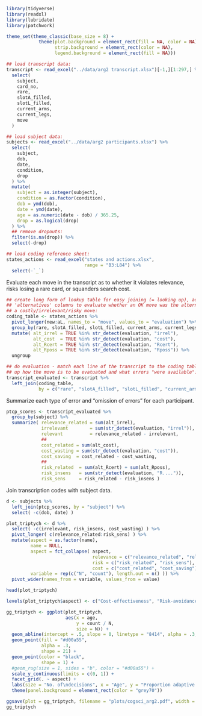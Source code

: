 
```r
library(tidyverse)
library(readxl)
library(lubridate)
library(patchwork)

theme_set(theme_classic(base_size = 8) +
            theme(plot.background = element_rect(fill = NA, color = NA),
                  strip.background = element_rect(color = NA),
                  legend.background = element_rect(fill = NA)))

## load transcript data:
transcript <- read_excel("../data/arg2 transcript.xlsx")[-1,][1:297,] %>%
  select(
    subject,
    card_no,
    rare,
    slotA_filled,
    slotL_filled,
    current_arms,
    current_legs,
    move
  )

## load subject data:
subjects <- read_excel("../data/arg2 participants.xlsx") %>%
  select(
    subject,
    dob,
    date,
    condition,
    drop
  ) %>%
  mutate(
    subject = as.integer(subject),
    condition = as.factor(condition),
    dob = ymd(dob),
    date = ymd(date),
    age = as.numeric(date - dob) / 365.25,
    drop = as.logical(drop)
  ) %>%
  ## remove dropouts:
  filter(is.na(drop)) %>%
  select(-drop)

## load coding reference sheet:
states_actions <- read_excel("states and actions.xlsx",
                             range = "B3:L84") %>% 
  select(-`_`)
```

Evaluate each move in the transcript as to whether it violates relevance, risks losing a rare card, or squanders search cost.

```r
## create long form of lookup table for easy joining (= looking up), add
## 'alternatives' columns to evaluate whether an OK move was the alternative to
## a costly/irrelevant/risky move:
coding_table <- states_actions %>%
  pivot_longer(new:aL, names_to = "move", values_to = "evaluation") %>% 
  group_by(rare, slotA_filled, slotL_filled, current_arms, current_legs) %>% 
  mutate( alt_irrel = TRUE %in% str_detect(evaluation, "irrel"),
          alt_cost  = TRUE %in% str_detect(evaluation, "cost"),
          alt_Rcert = TRUE %in% str_detect(evaluation, "Rcert"),
          alt_Rposs = TRUE %in% str_detect(evaluation, "Rposs")) %>% 
  ungroup

## do evaluation - match each line of the transcript to the coding table, look
## up how the move is to be evatuated and what errors "were available":
transcript_evaluated <- transcript %>% 
  left_join(coding_table,
            by = c("rare", "slotA_filled", "slotL_filled", "current_arms", "current_legs", "move") )
```

Summarize each type of error and "omission of errors" for each participant.

```r
ptcp_scores <- transcript_evaluated %>% 
  group_by(subject) %>% 
  summarize( relevance_related = sum(alt_irrel),
             irrelevant        = sum(str_detect(evaluation, "irrel")),
             relevant          = relevance_related - irrelevant,
             ##
             cost_related = sum(alt_cost),
             cost_wasting = sum(str_detect(evaluation, "cost")),
             cost_saving  = cost_related - cost_wasting,
             ##
             risk_related  = sum(alt_Rcert) + sum(alt_Rposs),
             risk_insens   = sum(str_detect(evaluation, "R....")),
             risk_sens     = risk_related - risk_insens )
```

Join transcription codes with subject data.

```r
d <- subjects %>% 
  left_join(ptcp_scores, by = "subject") %>% 
  select( -c(dob, date) )
```


```r
plot_triptych <- d %>%
  select( -c(irrelevant, risk_insens, cost_wasting) ) %>% 
  pivot_longer( c(relevance_related:risk_sens) ) %>% 
  mutate(aspect = as.factor(name),
         name = NULL,
         aspect = fct_collapse( aspect,
                                relevance = c("relevance_related", "relevant"),
                                risk = c("risk_related", "risk_sens"),
                                cost = c("cost_related", "cost_saving") ),
         variable = rep(c("N", "count"), length.out = n() )) %>% 
  pivot_wider(names_from = variable, values_from = value)

head(plot_triptych)
```

```r
levels(plot_triptych$aspect) <- c("Cost-effectiveness", "Risk-avoidance", "Relevance-seeking")

gg_triptych <- ggplot(plot_triptych,
                      aes(x = age,
                          y = count / N,
                          size = N)) +
  geom_abline(intercept = .5, slope = 0, linetype = "8414", alpha = .3, size = 1) +
  geom_point(fill = "#d00a55",
             alpha = .3,
             shape = 21) +
  geom_point(color = "black",
             shape = 1) +
  #geom_rug(size = 1, sides = "b", color = "#d00a55") +
  scale_y_continuous(limits = c(0, 1)) +
  facet_grid(. ~ aspect) +
  labs(size = "No. of\ndecisions", x = "Age", y = "Proportion adaptive information choices") +
  theme(panel.background = element_rect(color = "grey70"))

ggsave(plot = gg_triptych, filename = "plots/cogsci_arg2.pdf", width = 18, height = 6, units = "cm", dpi = 600)
gg_triptych
```
